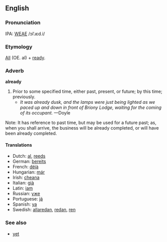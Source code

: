 ==English==
===Pronunciation===
IPA: [[WEAE]] /ɔlˈɹɛd.i/

===Etymology===
[[All]] (OE. al) + [[ready]].

===Adverb===
'''already'''

# Prior to some specified time, either past, present, or future; by this time; previously. 
#* ''It was already dusk, and the lamps were just being lighted as we paced up and down in front of Briony Lodge, waiting for the coming of its occupant.'' &mdash;Doyle

Note: It has reference to past time, but may be used for a future past; as, when you shall arrive, the business will be already completed, or will have been already completed.
<!-- material copied from Webster's Revised Unabridged Dictionary (1913) -->

====Translations====
*Dutch: [[al]], [[reeds]]
*German: [[bereits]]
*French: [[déjà]]
*Hungarian: [[már]]
*Irish: [[cheana]]
*Italian: [[già]]
*Latin: [[iam]]
*Russian: [[уже]]
*Portuguese: [[já]]
*Spanish: [[ya]]
*Swedish: [[allaredan]], [[redan]], [[ren]]

===See also===
*[[yet]]